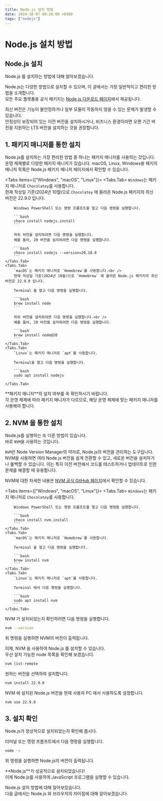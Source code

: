 ```yaml
---
title: Node.js 설치 방법
date: 2024-10-07 00:26:00 +0900
tags: ["nodejs"]
---
```



# Node.js 설치 방법

## Node.js 설치

Node.js 를 설치하는 방법에 대해 알아보겠습니다.

Node.js는 다양한 방법으로 설치할 수 있으며, 이 글에서는 가장 일반적이고 편리한 방법을 소개합니다.<br />
모든 주요 플랫폼용 공식 패키지는 [Node.js 다운로드 페이지](https://nodejs.org/download/)에서 제공됩니다.

<Callout emoji="⚠️">
	최신 버전은 기능이 불안정하거나 일부 모듈이 작동하지 않을 수 있는 문제가 발생할 수 있습니다.<br />
	안정성이 보장되어 있는 이전 버전을 설치하시거나,
	비즈니스 환경이라면 오랜 기간 버전을 지원하는 LTS 버전을 설치하는 것을 권장합니다.
</Callout>

## 1. 패키지 매니저를 통한 설치

Node.js를 설치하는 가장 편리한 방법 중 하나는 패키지 매니저를 사용하는 것입니다.
운영 체제별로 다양한 패키지 매니저가 있습니다.
macOS, Linux, Windows용 패키지 매니저 목록은 Node.js 패키지 매니저 페이지에서 확인할 수 있습니다.

<Tabs items={["Windows", "macOS", "Linux"]}>
	<Tabs.Tab>
		`Windows`는 패키지 매니저로 `Chocolatey`를 사용합니다.<br />
		현재 작성일 기준(2024년 10월)으로 `Chocolatey` 에 올라온 Node.js 패키지의 최신 버전은 22.9.0 입니다.

		Windows PowerShell 또는 명령 프롬프트를 열고 다음 명령을 실행합니다.

		```bash
		choco install nodejs.install
		```

		하위 버전을 설치하려면 다음 명령을 실행합니다.
		예를 들어, 20 버전을 설치하려면 다음 명령을 실행합니다.

		```bash
		choco install nodejs --version=20.18.0
		```
	</Tabs.Tab>
	<Tabs.Tab>
		`macOS`는 패키지 매니저로 `Homebrew`를 사용합니다.<br />
		현재 작성일 기준(2024년 10월)으로 `Homebrew` 에 올라온 Node.js 패키지의 최신 버전은 22.9.0 입니다.

		Terminal 을 열고 다음 명령을 실행합니다.

		```bash
		brew install node
		```

		하위 버전을 설치하려면 다음 명령을 실행합니다.<br />
		예를 들어, 20 버전을 설치하려면 다음 명령을 실행합니다.

		```bash
		brew install node@20
		```
	</Tabs.Tab>
	<Tabs.Tab>
		`Linux`는 패키지 매니저로 `apt`를 사용합니다.

		Terminal을 열고 다음 명령을 실행합니다.

		```bash
		sudo apt install nodejs
		```
	</Tabs.Tab>
</Tabs>

<Callout emoji="⚠️">
	**패키지 매니저**의 설치 여부를 꼭 확인하시기 바랍니다.<br />
	각 운영 체제에 따라 패키지 매니저가 다르므로, 해당 운영 체제에 맞는 패키지 매니저를 사용해야 합니다.
</Callout>

## 2. NVM 을 통한 설치

Node.js를 실행하는 또 다른 방법이 있습니다.<br />
바로 `NVM`을 사용하는 것입니다.

`NVM`은 Node Version Manager의 약자로, Node.js의 버전을 관리하는 도구입니다.
NVM을 사용하면 여러 Node.js 버전을 쉽게 전환할 수 있고, 새로운 버전을 설치하거나 롤백할 수 있습니다.
이는 특히 이전 버전에서 코드를 테스트하거나 업데이트로 인한 문제를 해결할 때 유용합니다.

NVM에 대한 자세한 내용은 [NVM 공식 GitHub 페이지](https://github.com/nvm-sh/nvm)에서 확인할 수 있습니다.

<Tabs items={["Windows", "macOS", "Linux"]}>
	<Tabs.Tab>
		`Windows`는 패키지 매니저로 `Chocolatey`를 사용합니다.

		Windows PowerShell 또는 명령 프롬프트를 열고 다음 명령을 실행합니다.

		```bash
		choco install nvm.install
		```
	</Tabs.Tab>
	<Tabs.Tab>
		`macOS`는 패키지 매니저로 `Homebrew`를 사용합니다.

		Terminal 을 열고 다음 명령을 실행합니다.

		```bash
		brew install nvm
		```
	</Tabs.Tab>
	<Tabs.Tab>
		`Linux`는 패키지 매니저로 `apt`를 사용합니다.

		Terminal 에서 다음 명령을 실행합니다.

		```bash
		sudo apt install nvm
		```
	</Tabs.Tab>
</Tabs>

NVM 가 설치되었는지 확인하려면 다음 명령을 실행합니다.

```bash
nvm --version
```

위 명령을 실행하면 NVM의 버전이 출력됩니다.

이제, NVM 을 사용하여 Node.js 를 설치할 수 있습니다.<br />
우선 설치 가능한 node 목록을 확인해 보겠습니다.

```bash
nvm list-remote
```

원하는 버전을 선택하여 설치합니다.

```bash
nvm install 22.9.0
```

NVM 에 설치된 Node.js 버전을 현재 사용자 PC 에서 사용하도록 설정합니다.

```bash
nvm use 22.9.0
```

## 3. 설치 확인

Node.js가 정상적으로 설치되었는지 확인해 봅시다.

터미널 또는 명령 프롬프트에서 다음 명령을 실행합니다.

```bash
node -v
```

위 명령을 실행하면 Node.js의 버전이 출력됩니다.

<Callout type="info" emoji="🎉">
	**Node.js**가 성공적으로 설치되었습니다!<br />
	이제 Node.js를 사용하여 JavaScript 프로그램을 실행할 수 있습니다.
</Callout>

Node.js 설치 방법에 대해 알아보았습니다.<br />
다음 글에서는 Node.js 와 브라우저의 차이점에 대해 알아보겠습니다.